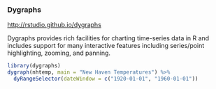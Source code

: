 
### Dygraphs
<http://rstudio.github.io/dygraphs>

Dygraphs provides rich facilities for charting time-series data in R and includes support for many interactive features including series/point highlighting, zooming, and panning.

```r
library(dygraphs)
dygraph(nhtemp, main = "New Haven Temperatures") %>% 
  dyRangeSelector(dateWindow = c("1920-01-01", "1960-01-01"))
```
